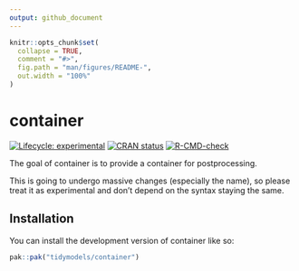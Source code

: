 ```yaml
---
output: github_document
---
```


<!-- README.md is generated from README.Rmd. Please edit that file -->

```r
knitr::opts_chunk$set(
  collapse = TRUE,
  comment = "#>",
  fig.path = "man/figures/README-",
  out.width = "100%"
)
```

# container

<!-- badges: start -->
[![Lifecycle: experimental](https://img.shields.io/badge/lifecycle-experimental-orange.svg)](https://lifecycle.r-lib.org/articles/stages.html#experimental)
[![CRAN status](https://www.r-pkg.org/badges/version/container)](https://CRAN.R-project.org/package=container)
[![R-CMD-check](https://github.com/tidymodels/container/actions/workflows/R-CMD-check.yaml/badge.svg)](https://github.com/tidymodels/container/actions/workflows/R-CMD-check.yaml)
<!-- badges: end -->

The goal of container is to provide a container for postprocessing.

This is going to undergo massive changes (especially the name), so please treat it as experimental and don't depend on the syntax staying the same.

## Installation

You can install the development version of container like so:

``` r
pak::pak("tidymodels/container")
```
